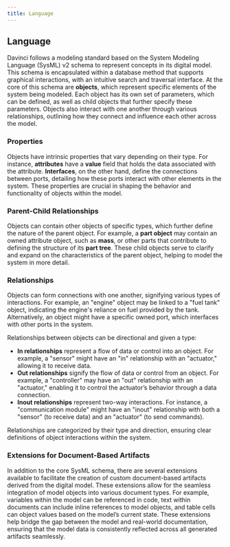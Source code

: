 ```yaml
---
title: Language
---
```


## Language

Davinci follows a modeling standard based on the System Modeling Language (SysML) v2 schema to represent concepts in its digital model. This schema is encapsulated within a database method that supports graphical interactions, with an intuitive search and traversal interface. At the core of this schema are **objects**, which represent specific elements of the system being modeled. Each object has its own set of parameters, which can be defined, as well as child objects that further specify these parameters. Objects also interact with one another through various relationships, outlining how they connect and influence each other across the model.

### Properties

Objects have intrinsic properties that vary depending on their type. For instance, **attributes** have a **value** field that holds the data associated with the attribute. **Interfaces**, on the other hand, define the connections between ports, detailing how these ports interact with other elements in the system. These properties are crucial in shaping the behavior and functionality of objects within the model.

### Parent-Child Relationships

Objects can contain other objects of specific types, which further define the nature of the parent object. For example, a **part object** may contain an owned attribute object, such as **mass**, or other parts that contribute to defining the structure of its **part tree**. These child objects serve to clarify and expand on the characteristics of the parent object, helping to model the system in more detail.

### Relationships

Objects can form connections with one another, signifying various types of interactions. For example, an "engine" object may be linked to a "fuel tank" object, indicating the engine's reliance on fuel provided by the tank. Alternatively, an object might have a specific owned port, which interfaces with other ports in the system.

Relationships between objects can be directional and given a type:

- **In relationships** represent a flow of data or control into an object. For example, a "sensor" might have an "in" relationship with an "actuator," allowing it to receive data.
- **Out relationships** signify the flow of data or control from an object. For example, a "controller" may have an "out" relationship with an "actuator," enabling it to control the actuator’s behavior through a data connection.
- **Inout relationships** represent two-way interactions. For instance, a "communication module" might have an "inout" relationship with both a "sensor" (to receive data) and an "actuator" (to send commands).

Relationships are categorized by their type and direction, ensuring clear definitions of object interactions within the system.

### Extensions for Document-Based Artifacts

In addition to the core SysML schema, there are several extensions available to facilitate the creation of custom document-based artifacts derived from the digital model. These extensions allow for the seamless integration of model objects into various document types. For example, variables within the model can be referenced in code, text within documents can include inline references to model objects, and table cells can object values based on the model’s current state. These extensions help bridge the gap between the model and real-world documentation, ensuring that the model data is consistently reflected across all generated artifacts seamlessly.
